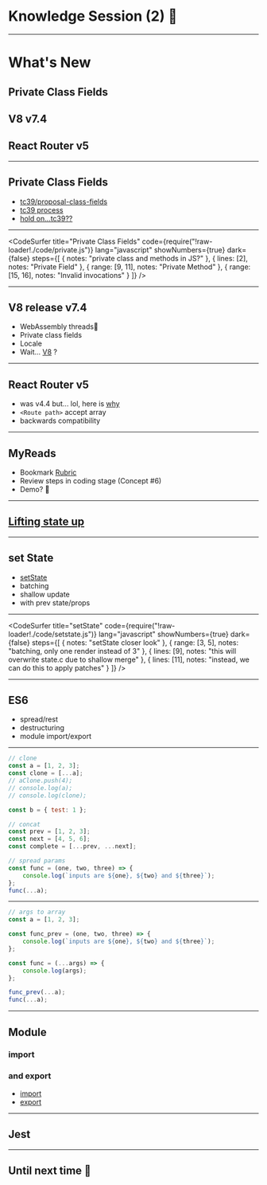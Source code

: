 
<Head>
    <title>Knowledge Session (2) 🤯</title>
</Head>

# Knowledge Session (2) 🤯

---

# What's New


<Appear>
    <h2>Private Class Fields</h2>
    <h2>V8 v7.4</h2>
    <h2>React Router v5</h2>
</Appear>

---

## Private Class Fields

-   [tc39/proposal-class-fields](https://github.com/tc39/proposal-class-fields#private-fields)
-   [tc39 process](https://tc39.github.io/process-document/)
-   [hold on...tc39??](https://github.com/tc39)

---


<CodeSurfer
    title="Private Class Fields"
    code={require("!raw-loader!./code/private.js")}
    lang="javascript"
    showNumbers={true}
    dark={false}
    steps={[
        { notes: "private class and methods in JS?" },
        { lines: [2], notes: "Private Field" },
        { range: [9, 11], notes: "Private Method" },
        { range: [15, 16], notes: "Invalid invocations" }
    ]}
/>

---

## V8 release v7.4

-   WebAssembly threads🙈
-   Private class fields
-   Locale
-   Wait... [V8](https://v8.dev/) ?

---

## React Router v5

-   was v4.4 but... lol, here is [why](https://reacttraining.com/blog/react-router-v5/)
-   `<Route path>` accept array
-   backwards compatibility

---

## MyReads

-   Bookmark [Rubric](https://review.udacity.com/#!/rubrics/918/view)
-   Review steps in coding stage (Concept #6)
-   Demo? 🙊

---

## [Lifting state up](https://reactjs.org/docs/lifting-state-up.html)

---

## set State

-   [setState](https://reactjs.org/docs/react-component.html#setstate)
-   batching
-   shallow update
-   with prev state/props

---

<CodeSurfer
    title="setState"
    code={require("!raw-loader!./code/setstate.js")}
    lang="javascript"
    showNumbers={true}
    dark={false}
    steps={[
        { notes: "setState closer look" },
        { range: [3, 5], notes: "batching, only one render instead of 3" },
        {
            lines: [9],
            notes: "this will overwrite state.c due to shallow merge"
        },
        { lines: [11], notes: "instead, we can do this to apply patches" }
    ]}
/>

---


## ES6

-   spread/rest
-   destructuring
-   module import/export

---


```javascript spread
// clone
const a = [1, 2, 3];
const clone = [...a];
// aClone.push(4);
// console.log(a);
// console.log(clone);

const b = { test: 1 };

// concat
const prev = [1, 2, 3];
const next = [4, 5, 6];
const complete = [...prev, ...next];

// spread params
const func = (one, two, three) => {
    console.log(`inputs are ${one}, ${two} and ${three}`);
};
func(...a);
```

---


```javascript rest
// args to array
const a = [1, 2, 3];

const func_prev = (one, two, three) => {
    console.log(`inputs are ${one}, ${two} and ${three}`);
};

const func = (...args) => {
    console.log(args);
};

func_prev(...a);
func(...a);
```

---

## Module

### import

### and export

-   [import](https://developer.mozilla.org/en-US/docs/Web/JavaScript/Reference/Statements/import#Syntax)
-   [export](https://developer.mozilla.org/en-US/docs/web/javascript/reference/statements/export#Syntax)

---

## Jest

---

## Until next time 👋
